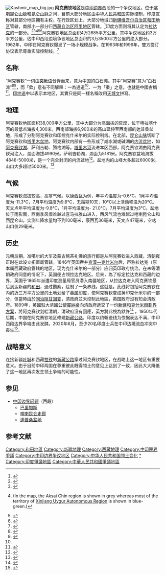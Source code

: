 {{Coord|35|7|N|79|8|E|display=title}}
{{Chinese
|s=阿克赛钦
|t=阿克賽欽
|p=Ākèsài Qīn
|uig=ﺋﺎﻗﺴﺎﻱ ﭼﯩﻦ
|lang1= [[英语|英语]]
|lang1_content= {{lang|en|Aksai Chin}}
|lang2= [[印地语|印地语]]
|lang2_content={{lang|hi|अक्साई चिन}}
|lang3= [[乌尔都语|乌尔都语]]
|lang3_content={{lang|ur|اکسائی چن}}
|pic=China India western border 88.jpg
|piccap= 中印西段邊界（{{lang|hi|अक्साई चिन}}）
}}
[[Image:Kashmir_map_big.jpg|thumb]]
'''阿克赛钦地区'''是[[中印边界问题|中印边界]]西段的一个争议地区，位于[[喀喇昆仑山脉|喀喇昆仑山脉]]和[[昆仑山脉|昆仑山脉]]之间，目前大部分地区由[[中华人民共和国|中华人民共和国]]实际控制，印度宣称对其部分地区拥有主权。在行政区划上，大部分地域归[[新疆维吾尔自治区|新疆维吾尔自治区]][[和田地区|和田地区]]管辖，南部小一部分归[[西藏自治区|西藏自治区]][[阿里地区|阿里地区]]管辖。<ref name="cihai">{{cite book|editor1=夏征农|editor2=陈至立|title=[[辞海|辞海]]：第六版彩图本|date=2009年9月|location=上海|publisher=上海辞书出版社 |isbn=9787532628599|page=0008|quote='''阿克赛钦''' 地名区。维吾尔语意即"中国的白石滩"。在新疆维吾尔自治区和田县南部、喀喇昆仑山和昆仑山间。}}</ref>印度方面则将其认定为[[拉达克|拉达克]]的一部分。<ref name="moe quote">{{cite web|url=https://www.mea.gov.in/rajya-sabha.htm?dtl/24595/Q+NO+2879MAP+SHOWING+AKSAI+CHIN+AS+PART+OF+CHINA|title=Q NO 2879.MAP SHOWING AKSAI CHIN AS PART OF CHINA|date=2014-12-18|accessdate=2019-12-23|website=[[Ministry_of_External_Affairs_(India)|Ministry of External Affairs]]}}</ref><ref>{{cite web|url=https://www.mea.gov.in/bilateral-documents.htm?dtl/20953/Q++3081+Stapled+visa+by+china|title=LOK SABHA UNSTARRED QUESTION NO.3081 TO BE ANSWERED ON 12.12.2012|date=2019-12-12|accessdate=2019-12-28|website=[[Ministry_of_External_Affairs_(India)|Ministry of External Affairs]]|quote=Will the Minister of EXTERNAL AFFAIRS be pleased to state:<br>(a) whether the new E-passports of China show Arunachal Pradesh and Aksai Chin as part of China;<br>(b) if so, the details of thereof and the response of the Indian Government in this regard;<br>{...}<br>(a) & (b) Recently, China started issuing new electronic passports which contain watermarks of a map of the People’s Republic of China (PRC), which depicts Arunachal Pradesh and Aksai Chin as part of China. Our Embassy and its Consulates General in China have started stamping a round seal of the map of India depicting our correct external boundaries on visas stamped on such passports.}}</ref><ref>{{cite web|url=https://www.ft.com/__origami/service/image/v2/images/raw/http%3A%2F%2Fcom.ft.imagepublish.upp-prod-us.s3.amazonaws.com%2Fb7b15baa-2617-11e8-b27e-cc62a39d57a0?fit=scale-down&source=next&width=302|title=Map: Xinjiang China|website=[[Financial_Times|Financial Times]]|date=2018-03-13|accessdate=2019-12-30|archive-url=https://web.archive.org/web/20191009191346/https://www.ft.com/__origami/service/image/v2/images/raw/http%3A%2F%2Fcom.ft.imagepublish.upp-prod-us.s3.amazonaws.com%2Fb7b15baa-2617-11e8-b27e-cc62a39d57a0?fit=scale-down&source=next&width=302|archive-date=2019-10-09|dead-url=no}}(In the map, the Aksai Chin region is shown in grey whereas most of the territory of [[Xinjiang_Uygur_Autonomous_Region|Xinjiang Uygur Autonomous Region]] is shown in blue-green.)</ref><ref>{{cite book|url=https://archive.org/details/collinsworldatla00harp/page/82|title=Collins World Atlas Illustrated Edition|publisher=[[HarperCollins|HarperCollins]]|page=82|edition=3rd|isbn=978-0-00-723168-3|quote=AKSAI CHIN CLAIMED BY INDIA UNDER CHINESE ADMINISTRATION|date=2007|via=[[Internet_Archive|Internet Archive]]}}</ref><ref name="3rdedition">{{cite book|url=https://archive.org/details/CompleteAtlasOfTheWorld3rdEdition2016/page/n239|title=Complete Atlas of the World|edition=3|publisher=[[Penguin_Random_House|Penguin Random House]]|page=238|quote=Aksai Chin (Administered by China, claimed by India)|via=[[Internet_Archive|Internet Archive]]|date=2016|isbn=978-1-4654-4401-1}}</ref>阿克赛钦地区总面积4万2685平方公里，其中争议地区约3万平方公里，佔中印西段边境争议地区总面积的3万3500平方公里的绝大部分。1962年，中印在阿克赛钦爆发了一场小规模战争。在1993年和1996年，雙方签订协议表示尊重实际控制线。<ref>{{Cite web|title=India-China Border Dispute|url=https://www.globalsecurity.org/military/world/war/india-china_conflicts.htm|accessdate=2019-12-10|work=www.globalsecurity.org|archive-url=https://web.archive.org/web/20190806010905/https://www.globalsecurity.org/military/world/war/india-china_conflicts.htm|archive-date=2019-08-06|dead-url=no}}</ref>

==名称==
“阿克赛钦”一词由[[突厥语|突厥语]]音译而来，意为中国的白石滩。其中“阿克赛”意为“白石滩”<ref name="Butalia2015">{{cite book|author=Bob Butalia|title=In the Shadow of Destiny|url=https://books.google.com/books?id=8CKrCgAAQBAJ&pg=PT271|date=30 September 2015|publisher=Partridge Publishing India|isbn=978-1-4828-5791-7|page=271|quote='Aksai Chin' in translation means 'White Brook Pass'.}}</ref><ref name="KaminskyPh.D.2011">{{cite book|author1=Arnold P. Kaminsky|author2=Roger D. Long Ph.D.|title=India Today: An Encyclopedia of Life in the Republic|url=https://books.google.com/books?id=VVxlfDHGTFYC&pg=PA23|date=2011-09-23|publisher=ABC-CLIO|isbn=978-0-313-37463-0|pages=23|access-date=2019-10-31|archive-url=https://web.archive.org/web/20200405051052/https://books.google.com/books?id=VVxlfDHGTFYC&pg=PA23|archive-date=2020-04-05|dead-url=no}}</ref>，而「欽」意有不同解釋：一為通道<ref name="Butalia2015"/>、一为「秦」之意，也就是中國古稱<ref>{{Cite book|title=辞海 地理分册 中国地理|last=上海辞书出版社编辑|first=|publisher=上海：上海辞书出版社|year=1981.11|isbn=|location=|pages=22}}</ref>。[[印地语|印地语]]中以{{lang|hi|अक्साई चिन}}表示本地区，其實只是同一樣名稱改用[[天城文|天城文]]拼寫。

==地理==
阿克赛钦地区面积38,000平方公里，其中大部分为高海拔的荒漠，位于喀拉喀什河的最低点海拔4,300米。西南部海拔6,900米的高山延伸至西南部的达普桑盆地，形成了分割阿克赛钦和印控克什米尔的实际控制线。在北部，[[昆仑山脉|昆仑山脉]]切断了阿克赛钦和[[塔里木盆地|塔里木盆地]]。阿克赛钦内部有一些形成了咸水湖或碱湖的[[内流盆地|内流盆地]]，如[[阿克赛钦湖|阿克赛钦湖]]、萨利吉勒、腾格湖等。[[塔里木河|塔里木河]]流进本区西部，阿克赛钦湖由阿克赛钦河注入，湖面海拔4990米。萨利吉勒湖，湖面为5181米。阿克赛钦盆地海拔4848-5000米，是一个完全封闭的内流盆地<ref>{{Cite book|title=新疆百科知识辞典|last=蒲开夫，朱一凡，李行力主编|first=|publisher=西安：陕西人民出版社|year=2008.11|isbn=978-7-224-08622-5|location=|pages=486}}</ref>。盆地内的山峰大多超过6000米，山口大多超过5000米。<ref>{{Cite web|title=阿克赛钦盆地|url=https://web.archive.org/web/20140912222055/http://www.educast.com.cn/show/er.htm?ID=2007-1203110419-934|accessdate=2019-12-10|author=|date=|format=|work=河北远程教育网|publisher=|language=|archiveurl=https://web.archive.org/web/20140912222055/http://www.educast.com.cn/show/er.htm?ID=2007-1203110419-934|archivedate=2014-09-12}}</ref>

== 气候 ==
阿克赛钦海拔较高，高寒气候。以康西瓦为例，年平均温度为-0.6℃，1月平均温度为-11.3℃，7月平均温度为9.8℃，无霜期10天，10℃以上活动积温为20℃。天文点年平均温度为-9.8℃，1月平均温度为- 21.0℃，7月平均温度为3℃。盆地位于雨影面，西南季风很难越过喜马拉雅山进入，西风气流也难越过喀喇昆仑山和西昆仑山，实测年降水量均不到100毫米，康西瓦36毫米，天文点47毫米，空喀山口仅29毫米。

== 历史 ==
{{参见|2020年中印边境冲突}}
元朝后期，准噶尔的大军及蒙古熬茶礼佛的旅行都是从阿克赛钦进入西藏，清朝雍正时在此设立拓置局管辖。1846年英国吞并[[查谟和克什米尔邦|查漠—克什米尔]]后，声称拉达克（原本属西藏政府管辖的地区，现为克什米尔的一部分）应归英印政府统治。在未等清朝政府同意的情况下，英国便占领拉达克地区。后来，為了标定拉达克和西藏的边界，英国于1865年派遣印度测量局官员{{le|威廉·詹森 (印度)|William Johnson (surveyor)|威廉·詹森}}潜入南疆地区，从拉达克进入阿克赛钦最后到达新疆的[[和田市|和田]]，通过勘察，绘制了一条界线，这就是{{link-en|詹森线|Ardagh–Johnson Line}}。此线将包括阿克赛钦在内的近三万平方公里的土地划给了[[英属印度|英属印度]]，使阿克赛钦变成英印克什米尔的一部分，但當時由於[[同治陕甘回变|同治陕甘回变]]，清政府並未控制此地區，英国政府沒有知会清政府。1899年，英國駐大清國公使[[竇納樂|竇納樂]]向清政府遞交了一份[[馬繼業-竇訥樂線|新疆和克什米爾劃界方案]]，將阿克赛钦划給清朝，清政府沒有回應，英方將此視為默許<ref name="Calvin">{{cite web| author=James Barnard Calvin, Lieutenant Commander, U. S. Navy |date =April 1984| url=http://www.globalsecurity.org/military/library/report/1984/CJB.htm| title =The China-India Border War| publisher =Marine Corps Command and Staff College| accessdate =2011-10-14| archive-url=https://web.archive.org/web/20111111000325/http://www.globalsecurity.org/military/library/report/1984/CJB.htm| archive-date =2011-11-11| dead-url =no}}</ref> 。1950年代后期，中国在阿克赛钦地区修建[[新藏公路|新藏公路]]，印度以约翰逊线为依据表达不满，中印西段边界争端由此发酵。2020年6月，至少20名印度士兵在中印边境流血冲突中丧生<ref>{{Cite web|title=解读：中印边境45年来首现死亡 两国争端何以至此？|url=https://www.abc.net.au/chinese/2020-06-17/indian-troops-killed-in-border-dispute-face-off-with-china/12364884|accessdate=2020-06-17|date=2020-06-17|last=Yang|first=Samuel|work=ABC中文|language=zh-CN|archive-url=https://web.archive.org/web/20200711021931/https://www.abc.net.au/chinese/2020-06-17/indian-troops-killed-in-border-dispute-face-off-with-china/12364884|archive-date=2020-07-11|dead-url=no}}</ref>。

== 战略意义 ==
连接新疆[[叶城|叶城]]和西藏[[拉孜|拉孜]]的[[新藏公路|新藏公路]]穿过阿克赛钦地区，在战略上这一地区有重要意义。由于目前中印两国在尊重彼此既得领土的意见上达到了一致，因此大大降低了这一地区再次发生领土争端的可能性。

== 参见 ==
{{Portal box|中国|新疆|国际关系}}
* [[中印边界问题|中印边界问题]]（西段）
** [[巴里加斯|巴里加斯]]
** [[喀喇昆仑走廊|喀喇昆仑走廊]]
** [[達普桑盆地|達普桑盆地]]

== 参考文献 ==
{{Reflist}}

{{新疆行政区划}}
{{亚洲领土争议}}
{{阿克赛钦定居点}}

[[Category:和田地區|Category:和田地區]]
[[Category:新疆地理|Category:新疆地理]]
[[Category:西藏地理|Category:西藏地理]]
[[Category:中印邊界爭議|Category:中印邊界爭議]]
[[Category:中印边界争议地区|Category:中印边界争议地区]]
[[Category:中华人民共和国领土变化|Category:中华人民共和国领土变化]]
[[Category:阿克赛钦|*]]
[[Category:印度爭議地區|Category:印度爭議地區]]
[[Category:中華人民共和國爭議地區|Category:中華人民共和國爭議地區]]
